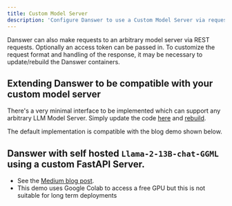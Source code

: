 ```yaml
---
title: Custom Model Server
description: 'Configure Danswer to use a Custom Model Server via requests'
---
```


Danswer can also make requests to an arbitrary model server via REST requests. Optionally an access token can be passed
in. To customize the request format and handling of the response, it may be necessary to update/rebuild the Danswer
containers.

## Extending Danswer to be compatible with your custom model server
There's a very minimal interface to be implemented which can support any arbitrary LLM Model Server.
Simply update the code [here](https://github.com/danswer-ai/danswer/blob/main/backend/danswer/llm/custom_llm.py#L14)
and [rebuild](https://docs.danswer.dev/quickstart#setup).

The default implementation is compatible with the blog demo shown below.

## Danswer with self hosted `Llama-2-13B-chat-GGML` using a custom FastAPI Server.
- See the [Medium blog post](https://medium.com/@yuhongsun96/host-a-llama-2-api-on-gpu-for-free-a5311463c183).
- This demo uses Google Colab to access a free GPU but this is not suitable for long term deployments

